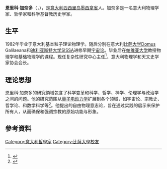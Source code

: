 '''恩里科·加奈多'''（{{Lang-it|Enrico Giannetto}}，{{bd|1958年|11月6日||||}}），是[[意大利|意大利]][[西西里岛|西西里岛]][[墨西拿省|墨西拿省]]人。加奈多是一名意大利物理学家、哲学家和科学基督教历史学家。

==生平==
1982年毕业于意大利基本粒子理论物理学。随后分别在意大利[[比萨大学|比萨大学]]Domus Galilaeana和[[迪利亚斯特大学|迪利亚斯特大学]]SISSA进修早期[[宇宙论|宇宙论]]。毕业后在[[帕维亚大学|帕维亚大学]]教授物理学和基础物理学的课程。现任{{link-it|意大利贝加莫大学|Università_degli_Studi_di_Bergamo}}复杂性研究中心主任<ref>{{cite web |url=http://www.brera.unimi.it/sisfa/membri.html |title=SISFA - Membri della società |publisher=Brera.unimi.it |date= |accessdate=2016-03-01 |archive-date=2016-08-08 |archive-url=https://web.archive.org/web/20160808184317/http://www.brera.unimi.it/sisfa/membri.html |dead-url=no }}</ref>、意大利物理学和天文史学家协会会长。

== 理论思想 ==
恩里科·加奈多的研究領域包含了科学变革和科学、哲学、神学、伦理学与政治学之间的问题。他的研究范围从[[量子电动力学|量子电动力学]]扩展到各个领域，如宇宙论、宗教史、哲学论、和数学科学等<ref>{{cite web |url=http://link.springer.com/article/10.1007/BF00486579 |title=Hermeneutics and Science Education: The role of history of science - Springer |publisher=Link.springer.com |date= |accessdate=2016-03-01 |archive-date=2019-04-10 |archive-url=https://web.archive.org/web/20190410120225/https://link.springer.com/article/10.1007%2FBF00486579 |dead-url=no }}</ref>。他提出的自由物理意志论，旨在通过实践的启示来保护所有人，从而确保和强调宗教的原始功能与形象。

==參考資料==
{{reflist}}

{{Authority control}}

{{DEFAULTSORT:Giannetto, Enrico}}

[[Category:意大利哲學家|Category:意大利哲學家]]
[[Category:比薩大學校友|Category:比薩大學校友]]